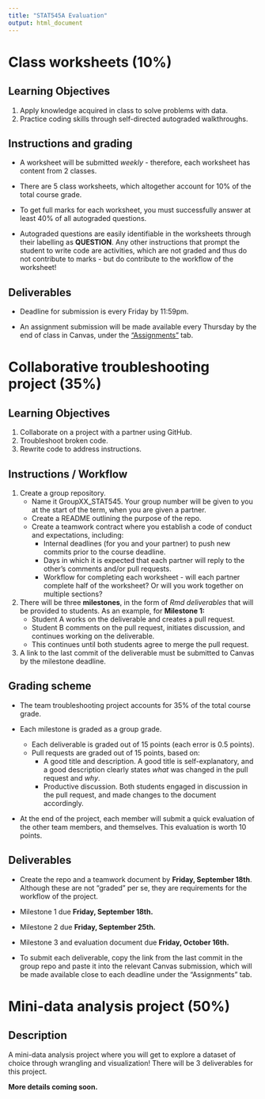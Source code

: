 ```yaml
---
title: "STAT545A Evaluation"
output: html_document
---
```


# Class worksheets (10%)

## Learning Objectives

1. Apply knowledge acquired in class to solve problems with data.
2. Practice coding skills through self-directed autograded walkthroughs.

## Instructions and grading

+ A worksheet will be submitted *weekly* - therefore, each worksheet has content from 2 classes. 

+ There are 5 class worksheets, which altogether account for 10% of the total course grade.

+ To get full marks for each worksheet, you must successfully answer at least 40% of all autograded questions. 

+ Autograded questions are easily identifiable in the worksheets through their labelling as **QUESTION**. Any other instructions that prompt the student to write code are activities, which are not graded and thus do not contribute to marks - but do contribute to the workflow of the worksheet!

## Deliverables

+ Deadline for submission is every Friday by 11:59pm. 

+ An assignment submission will be made available every Thursday by the end of class in Canvas, under the ["Assignments"](https://canvas.ubc.ca/courses/56299/assignments) tab.

# Collaborative troubleshooting project (35%)

## Learning Objectives

1. Collaborate on a project with a partner using GitHub.
2. Troubleshoot broken code.
3. Rewrite code to address instructions.

## Instructions / Workflow

1. Create a group repository.
   + Name it GroupXX_STAT545. Your group number will be given to you at the start of the term, when you are given a partner.
   + Create a README outlining the purpose of the repo.
   + Create a teamwork contract where you establish a code of conduct and expectations, including:
     + Internal deadlines (for you and your partner) to push new commits prior to the course deadline.
     + Days in which it is expected that each partner will reply to the other's comments and/or pull requests.
     + Workflow for completing each worksheet - will each partner complete half of the worksheet? Or will you work together on multiple sections?

2. There will be three **milestones**, in the form of *Rmd deliverables* that will be provided to students. As an example, for **Milestone 1:**
   + Student A works on the deliverable and creates a pull request.
   + Student B comments on the pull request, initiates discussion, and continues working on the deliverable.
   + This continues until both students agree to merge the pull request.

3. A link to the last commit of the deliverable must be submitted to Canvas by the milestone deadline.

## Grading scheme

+ The team troubleshooting project accounts for 35% of the total course grade.

+ Each milestone is graded as a group grade.
  + Each deliverable is graded out of 15 points (each error is 0.5 points).
  + Pull requests are graded out of 15 points, based on:
    + A good title and description. A good title is self-explanatory, and a good description clearly states *what* was changed in the pull request and *why*.
    + Productive discussion. Both students engaged in discussion in the pull request, and made changes to the document accordingly.

+ At the end of the project, each member will submit a quick evaluation of the other team members, and themselves. This evaluation is worth 10 points.

## Deliverables

+ Create the repo and a teamwork document by **Friday, September 18th**. Although these are not "graded" per se, they are requirements for the workflow of the project.

+ Milestone 1 due **Friday, September 18th.**

+ Milestone 2 due **Friday, September 25th.**

+ Milestone 3 and evaluation document due **Friday, October 16th.**

+ To submit each deliverable, copy the link from the last commit in the group repo and paste it into the relevant Canvas submission, which will be made available close to each deadline under the "Assignments" tab.

# Mini-data analysis project (50%)

## Description

A mini-data analysis project where you will get to explore a dataset of choice through wrangling and visualization! There will be 3 deliverables for this project.

**More details coming soon.**

